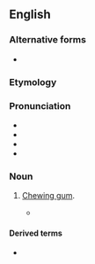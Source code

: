 {{also|Chewie}}
==English==

===Alternative forms===
* {{alter|en|chewy}}

===Etymology===
{{suffix|en|chew|ie}}

===Pronunciation===
* {{IPA|en|/ˈt͡ʃuː.i/}}
* {{audio|en|EN-AU ck1 chewie.ogg|Audio (AU)}}
* {{rhymes|en|uːi|s=2}}
* {{hmp|en|chewy}}

===Noun===
{{en-noun|~}}

# {{lb|en|AU|informal}} [[chewing gum|Chewing gum]].
#* {{quote-journal|en|title=Ancient chewie leaves experts gobsmacked.|passage=A 5000-year-old piece of chewing gum &ndash; one of the oldest ever to be discovered &ndash; has been found by a British archaeology student.|work=[[w:Sydney Morning Herald|Sydney Morning Herald]]|date=21 August 2007|url=http://www.smh.com.au/news/world/ancient-chewie-leaves-experts-gobsmacked/2007/08/20/1187462176038.html}}

====Derived terms====
* {{l|en|chewie on ya boot}}